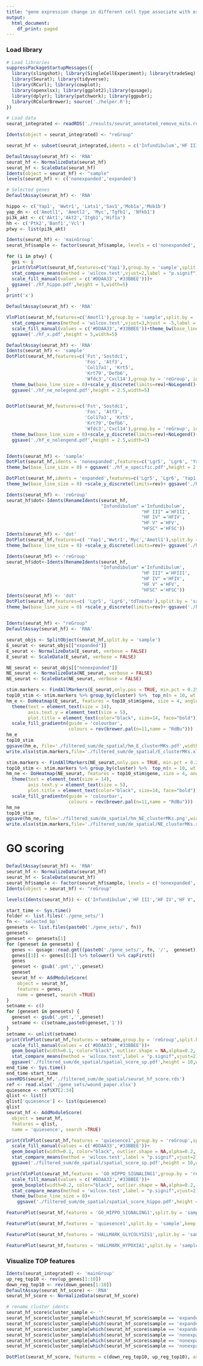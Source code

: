 ```yaml
---
title: "gene expression change in different cell type associate with expansion"
output:
  html_document:
    df_print: paged
---
```

### Load library
```r
# Load libraries
suppressPackageStartupMessages({
  library(slingshot); library(SingleCellExperiment); library(tradeSeq);
  library(Seurat); library(tidyverse);
  library(RCurl); library(cowplot);
  library(openxlsx); library(ggplot2);library(qusage);
  library(dplyr); library(patchwork); library(ggpubr);
  library(RColorBrewer); source('./helper.R'); 
})

# Load data
seurat_integrated <- readRDS('./results/seurat_annotated_remove_mito.rds')

```

```r
Idents(object = seurat_integrated) <- "reGroup"

seurat_hf <- subset(seurat_integrated,idents = c('Infundibulum','HF III','HF IV','HF V','HFSC'))

DefaultAssay(seurat_hf) <- 'RNA'
seurat_hf <- NormalizeData(seurat_hf)
seurat_hf <- ScaleData(seurat_hf)
Idents(object = seurat_hf) <- "sample"
levels(seurat_hf) <- c('nonexpanded','expanded')
```
```r
# Selected genes
DefaultAssay(seurat_hf) <- 'RNA'

hippo <- c('Yap1', 'Wwtr1', 'Lats1','Sav1','Mob1a','Mob1b')
yap_dn <- c('Amotl1', 'Amotl2', 'Myc','Tgfb1', 'Nfkb1')
pi3k_akt <- c('Akt1','Akt2','Itgb1','Hif1a')
hh <- c('Ptk2','Banf1','Vcl')
ptwy <- list(pi3k_akt)

Idents(seurat_hf) <- 'mainGroup'
seurat_hf$sample <- factor(seurat_hf$sample, levels = c('nonexpanded','expanded'))

for (i in ptwy) {
  goi <- i
  print(VlnPlot(seurat_hf,features=c('Yap1'),group.by = 'sample',split.by = 'sample',pt.size = 0, flip = TRUE,stack = TRUE)+
  stat_compare_means(method = 'wilcox.test',vjust=2,label = "p.signif")+
  scale_fill_manual(values = c('#DDAA33','#33BBEE')))+
  ggsave('./hf_hippo.pdf',height = 5,width=5)
}
print('x')
```

```r
DefaultAssay(seurat_hf) <- 'RNA'

VlnPlot(seurat_hf,features=c('Amotl1'),group.by = 'sample',split.by = 'sample',pt.size = 0, flip = TRUE)+
  stat_compare_means(method = 'wilcox.test',vjust=3,hjust = -5,label = "p.signif")+
  scale_fill_manual(values = c('#DDAA33','#33BBEE'))+theme_bw(base_line_size = 0)+
  ggsave('./hf_x.pdf',height = 5,width=5)
```

```r
DefaultAssay(seurat_hf) <- 'RNA'
Idents(seurat_hf) <- 'sample'
DotPlot(seurat_hf,features=c('Fst','Sostdc1',
                             'Fos', 'Atf3',
                             'Col17a1', 'Krt5',
                             'Krt79','Defb6',
                             'Wfdc3','Cxcl14'),group.by = 'reGroup', idents = 'nonexpanded',cols = c("lightgrey",'#DDAA33'))+
  theme_bw(base_line_size = 0)+scale_y_discrete(limits=rev)+NoLegend()+
  ggsave('./hf_ne_nolegend.pdf',height = 2.5,width=5)


DotPlot(seurat_hf,features=c('Fst','Sostdc1',
                             'Fos', 'Atf3',
                             'Col17a1', 'Krt5',
                             'Krt79','Defb6',
                             'Wfdc3','Cxcl14'),group.by = 'reGroup', idents = 'expanded',cols = c("lightgrey",'#33BBEE'))+
  theme_bw(base_line_size = 0)+scale_y_discrete(limits=rev)+NoLegend()+
  ggsave('./hf_e_nolengend.pdf',height = 2.5,width=5)


Idents(seurat_hf) <- 'sample'
DotPlot(seurat_hf,idents = 'nonexpanded',features=c('Lgr5', 'Lgr6', 'Yap1','Wwtr1','Myc','Amotl1'),group.by = 'reGroup',cols = c("lightgrey",'#DDAA33'))+scale_y_discrete(limits=rev)+
theme_bw(base_line_size = 0) + ggsave('./hf_e_specific.pdf',height = 2.5,width=5)

DotPlot(seurat_hf,idents = 'expanded',features=c('Lgr5', 'Lgr6', 'Yap1','Wwtr1','Myc','Amotl1'),group.by = 'reGroup',cols = c("lightgrey",'#33BBEE'))+
theme_bw(base_line_size = 0) +scale_y_discrete(limits=rev)+ ggsave('./hf_ne_specific.pdf',height = 2.5,width=5)

Idents(seurat_hf) <- 'reGroup'
seurat_hf$dot<-Idents(RenameIdents(seurat_hf,
                                   "Infundibulum" ='Infundibulum',
                                                  "HF III" ='HFIII',
                                                  "HF IV" ='HFIV',
                                                  "HF V" ='HFV',
                                                  "HFSC" ='HFSC'))
Idents(seurat_hf) <- 'dot'
DotPlot(seurat_hf,features=c( 'Yap1','Wwtr1','Myc','Amotl1'),split.by = 'sample',group.by = 'dot',cols = c('#33BBEE','#DDAA33'))+
theme_bw(base_line_size = 0) +scale_y_discrete(limits=rev)+ ggsave('./hf_hippo.pdf',height = 2.5,width=5)

Idents(seurat_hf) <- 'reGroup'
seurat_hf$dot<-Idents(RenameIdents(seurat_hf,
                                   "Infundibulum" ='Infundibulum',
                                                  "HF III" ='HFIII',
                                                  "HF IV" ='HFIV',
                                                  "HF V" ='HFV',
                                                  "HFSC" ='HFSC'))
Idents(seurat_hf) <- 'dot'
DotPlot(seurat_hf,features=c( 'Lgr5', 'Lgr6','tdTomato'),split.by = 'sample',group.by = 'dot',cols = c('#33BBEE','#DDAA33'))+
theme_bw(base_line_size = 0) +scale_y_discrete(limits=rev)+ ggsave('./hf_identity.pdf',height = 2.5,width=5)
  
```

```r
Idents(seurat_hf) <- "reGroup"
DefaultAssay(seurat_hf) <- 'RNA'

seurat_objs <- SplitObject(seurat_hf,split.by = 'sample')
E_seurat <- seurat_objs[["expanded"]]
E_seurat <- NormalizeData(E_seurat, verbose = FALSE)
E_seurat <- ScaleData(E_seurat, verbose = FALSE)

NE_seurat <- seurat_objs[["nonexpanded"]]
NE_seurat <- NormalizeData(NE_seurat, verbose = FALSE)
NE_seurat <- ScaleData(NE_seurat, verbose = FALSE)

stim.markers <- FindAllMarkers(E_seurat,only.pos = TRUE, min.pct = 0.25,logfc.threshold = 0.25,return.thresh = 0.01)
top10_stim <- stim.markers %>% group_by(cluster) %>%  top_n(n = 10, wt = avg_log2FC)
hm_e <- DoHeatmap(E_seurat, features = top10_stim$gene, size = 4, angle = 45, label = FALSE, group.colors = theme_umap_col, draw.lines = FALSE) +
  theme(text = element_text(size = 14), 
        axis.text.y = element_text(size = 5),
        plot.title = element_text(color="black", size=14, face="bold"))+
  scale_fill_gradientn(guide = 'colourbar', 
                       colours = rev(brewer.pal(n=11,name = "RdBu")))
hm_e
top10_stim
ggsave(hm_e, file='./filtered_sum/de_spatial/hm_E_clusterMKs.pdf',width = 5,height = 7,dpi=500)
write.xlsx(stim.markers,file='./filtered_sum/de_spatial/E_clusterMKs.xlsx')

stim.markers <- FindAllMarkers(NE_seurat,only.pos = TRUE, min.pct = 0.25,logfc.threshold = 0.25,return.thresh = 0.01)
top10_stim <- stim.markers %>% group_by(cluster) %>%  top_n(n = 10, wt = avg_log2FC)
hm_ne <- DoHeatmap(NE_seurat, features = top10_stim$gene, size = 4, angle = 45, label = FALSE,group.colors = theme_umap_col,draw.lines = FALSE) +
  theme(text = element_text(size = 14), 
        axis.text.y = element_text(size = 5),
        plot.title = element_text(color="black", size=14, face="bold"))+
  scale_fill_gradientn(guide = 'colourbar', 
                       colours = rev(brewer.pal(n=11,name = "RdBu")))
hm_ne
top10_stim
ggsave(hm_ne, file='./filtered_sum/de_spatial/hm_NE_clusterMKs.png',width = 5,height = 7,dpi=500)
write.xlsx(stim.markers,file='./filtered_sum/de_spatial/NE_clusterMKs.xlsx')

```

# GO scoring
###
```r
DefaultAssay(seurat_hf) <- 'RNA'
seurat_hf <- NormalizeData(seurat_hf)
seurat_hf <- ScaleData(seurat_hf)
seurat_hf$sample <- factor(seurat_hf$sample, levels = c('nonexpanded','expanded'))
Idents(object = seurat_hf) <- "reGroup"

levels(Idents(seurat_hf)) <- c('Infundibulum','HF III','HF IV','HF V','HFSC')
```



```r
start_time <- Sys.time()
folder <- list.files('./gene_sets/')
fn <- 'selected_bp'
genesets <- list.files(paste0('./gene_sets/', fn))
genesets
geneset <- genesets[1]
for (geneset in genesets) {
  genes <- qusage::read.gmt((paste0('./gene_sets/', fn, '/',  geneset)))
  genes[[1]] <- genes[[1]] %>% tolower() %>% capFirst()
  genes
  geneset <- gsub('.gmt','',geneset)
  geneset
  seurat_hf <- AddModuleScore(
    object = seurat_hf,
    features = genes,
    name = geneset, search =TRUE)
} 
setname <- c()
for (geneset in genesets) {
  geneset <- gsub('.gmt','',geneset)
  setname <- c(setname,paste0(geneset,'1'))
}
setname <- unlist(setname)
print(VlnPlot(seurat_hf,features = setname,group.by = 'reGroup',split.by = 'sample',flip=TRUE,stack =TRUE,pt.size = 0,combine = TRUE)+
  scale_fill_manual(values = c('#DDAA33','#33BBEE'))+
  geom_boxplot(width=0.1, color="black", outlier.shape = NA,alpha=0.2, position=position_dodge(width = 0.9))+
  stat_compare_means(method = 'wilcox.test',label = "p.signif",vjust=2))+
  ggsave('./filtered_sum/de_spatial/spatial_score_sp.pdf',height = 10,width=10)
end_time <- Sys.time()
end_time-start_time
saveRDS(seurat_hf,'./filtered_sum/de_spatial/seurat_hf_score.rds')
ref <- read.xlsx('./gene_sets/wound_paper.xlsx')
quiesence <- ref$X7[2:34]
qlist <- list()
qlist['quiesence'] <- list(quiesence)
qlist
seurat_hf <- AddModuleScore(
  object = seurat_hf,
  features = qlist,
  name = 'quiesence', search =TRUE)

print(VlnPlot(seurat_hf,features = 'quiesence1',group.by = 'reGroup',split.by = 'sample',flip=TRUE,pt.size = 0,combine = TRUE)+
  scale_fill_manual(values = c('#DDAA33','#33BBEE'))+
  geom_boxplot(width=0.1, color="black", outlier.shape = NA,alpha=0.2, position=position_dodge(width = 0.9))+
  stat_compare_means(method = 'wilcox.test',label = "p.signif",vjust=2))+
  ggsave('./filtered_sum/de_spatial/spatial_score_sp.pdf',height = 10,width=10)

print(VlnPlot(seurat_hf,features = 'GO_HIPPO_SIGNALING1',group.by = 'reGroup',split.by = 'sample',flip=TRUE,pt.size = 0)+
  scale_fill_manual(values = c('#DDAA33','#33BBEE'))+
  geom_boxplot(width=0.2, color="black", outlier.shape = NA,alpha=0.2, position=position_dodge(width = 0.9))+
  stat_compare_means(method = 'wilcox.test',label = "p.signif",vjust=2))+
  theme_bw(base_line_size = 0)+
    ggsave('./filtered_sum/de_spatial/spatial_score_hippo.pdf',height = 5,width=10)

```

```r
FeaturePlot(seurat_hf,features = 'GO_HIPPO_SIGNALING1',split.by = 'sample',keep.scale='all', order=TRUE,label = TRUE)&theme_fp_col

FeaturePlot(seurat_hf,features = 'quiesence1',split.by = 'sample',keep.scale='all', sort.cell = TRUE,order=TRUE,label = TRUE)&theme_fp_col

FeaturePlot(seurat_hf,features = 'HALLMARK_GLYCOLYSIS1',split.by = 'sample',keep.scale='all', sort.cell = TRUE,order=TRUE,label = TRUE)&theme_fp_col

FeaturePlot(seurat_hf,features = 'HALLMARK_HYPOXIA1',split.by = 'sample',keep.scale='all', sort.cell = TRUE,order=TRUE,label = TRUE)&theme_fp_col

```

### Visualize TOP features
```r
Idents(seurat_integrated) <- 'mainGroup'
up_reg_top10 <- rev(up_genes[1:10])
down_reg_top10 <- rev(down_genes[1:10])
DefaultAssay(seurat_hf_score) <- 'RNA'
seurat_hf_score <- NormalizeData(seurat_hf_score)

# rename cluster idents
seurat_hf_score$cluster_sample <- ''
seurat_hf_score$cluster_sample[which(seurat_hf_score$sample == 'expanded' & seurat_hf_score$mainGroup == 'Basal' )] <- 'basal_e'
seurat_hf_score$cluster_sample[which(seurat_hf_score$sample == 'expanded' & seurat_hf_score$mainGroup == 'Spinous' )] <- 'spinous_e'
seurat_hf_score$cluster_sample[which(seurat_hf_score$sample == 'expanded' & seurat_hf_score$mainGroup == 'HF' )] <- 'HF_e'
seurat_hf_score$cluster_sample[which(seurat_hf_score$sample == 'nonexpanded' & seurat_hf_score$mainGroup == 'Basal' )] <- 'basal_ne'
seurat_hf_score$cluster_sample[which(seurat_hf_score$sample == 'nonexpanded' & seurat_hf_score$mainGroup == 'Spinous' )] <- 'spinous_ne'
seurat_hf_score$cluster_sample[which(seurat_hf_score$sample == 'nonexpanded' & seurat_hf_score$mainGroup == 'HF' )] <- 'HF_ne'

DotPlot(seurat_hf_score, features = c(down_reg_top10, up_reg_top10), assay = "RNA",group.by = 'cluster_sample') + theme_linedraw()+RotatedAxis() + coord_flip()+scale_y_discrete(limits=c('basal_ne','spinous_ne','HF_ne','basal_e','spinous_e','HF_e')) +ggsave('./filtered_sum/de_groups/top_deg_exprs.pdf',height = 5,width=6)

```
